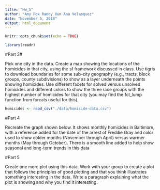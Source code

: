 ```yaml
---
title: "Hw_5"
author: "Amy Fox Randy Xun Ana Velasquez"
date: "November 5, 2018"
output: html_document
---
```


```r
knitr::opts_chunk$set(echo = TRUE)
```


```r
library(readr)
```

#Part 3#

Pick one city in the data. Create a map showing the locations of the homicides in that city, using the sf framework discussed in class. Use tigris to download boundaries for some sub-city geography (e.g., tracts, block groups, county subdivisions) to show as a layer underneath the points showing homicides. Use different facets for solved versus unsolved homicides and different colors to show the three race groups with the highest number of homicides for that city (you may find the fct_lump function from forcats useful for this).

```r
homicides <- read_csv("./data/homicide-data.csv")
```



#Part 4

Recreate the graph shown below. It shows monthly homicides in Baltimore, with a reference added for the date of the arrest of Freddie Gray and color used to show colder months (November through April) versus warmer months (May through October). There is a smooth line added to help show seasonal and long-term trends in this data

#Part 5

Create one more plot using this data. Work with your group to create a plot that follows the principles of good plotting and that you think illustrates something interesting in the data. Write a paragraph explaining what the plot is showing and why you find it interesting.
